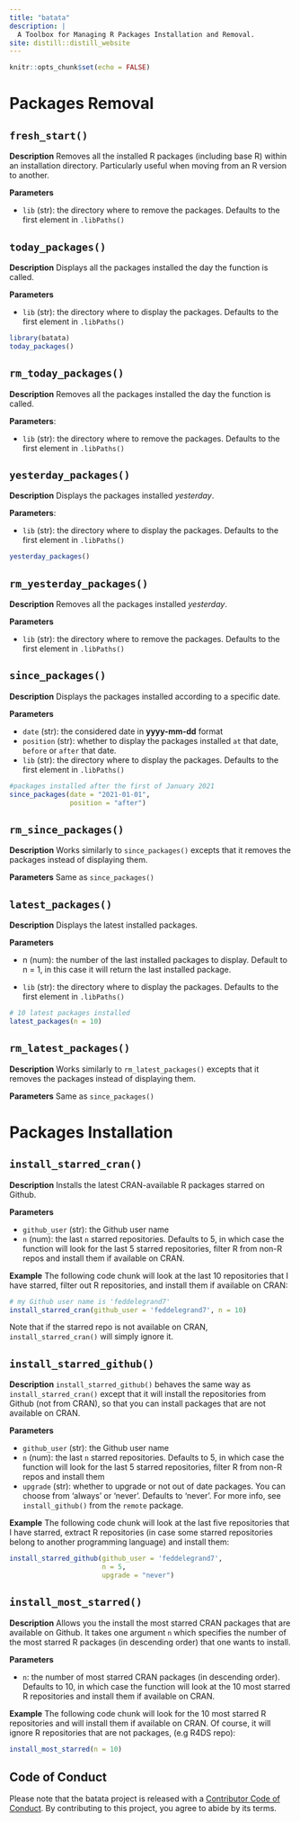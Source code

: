 ```yaml
---
title: "batata"
description: |
  A Toolbox for Managing R Packages Installation and Removal.
site: distill::distill_website
---
```


```r
knitr::opts_chunk$set(echo = FALSE)
```

# Packages Removal

## `fresh_start()`

__Description__
Removes all the installed R packages (including base R) within an installation directory. Particularly useful when moving from an R version to another.

__Parameters__

- `lib` (str): the directory where to remove the packages. Defaults to the first element in `.libPaths()`


## `today_packages()`

__Description__
Displays all the packages installed the day the function is called. 

__Parameters__

- `lib` (str): the directory where to display the packages. Defaults to the first element in `.libPaths()`

```r
library(batata)
today_packages()
```

## `rm_today_packages()`

__Description__
Removes all the packages installed the day the function is called. 

__Parameters__:

- `lib` (str): the directory where to remove the packages. Defaults to the first element in `.libPaths()`


## `yesterday_packages()`

__Description__
Displays the packages installed _yesterday_. 

__Parameters__:

- `lib` (str): the directory where to display the packages. Defaults to the first element in `.libPaths()`

```r
yesterday_packages()
```

## `rm_yesterday_packages()`

__Description__
Removes all the packages installed _yesterday_.

__Parameters__

- `lib` (str): the directory where to remove the packages. Defaults to the first element in `.libPaths()`


## `since_packages()`

__Description__
Displays the packages installed according to a specific date.

__Parameters__

- `date` (str): the considered date in __yyyy-mm-dd__ format
- `position` (str): whether to display the packages installed `at` that date, `before` or `after` that date.
- `lib` (str): the directory where to display the packages. Defaults to the first element in `.libPaths()`


```r
#packages installed after the first of January 2021
since_packages(date = "2021-01-01", 
               position = "after")
```


## `rm_since_packages()`

__Description__
Works similarly to `since_packages()` excepts that it removes the packages instead of displaying them. 

__Parameters__
Same as `since_packages()`

## `latest_packages()`

__Description__
Displays the latest installed packages. 

__Parameters__

- n (num): the number of the last installed packages to display. Default to n = 1, in this case it will return the last installed package.

- `lib` (str): the directory where to display the packages. Defaults to the first element in `.libPaths()`


```r
# 10 latest packages installed
latest_packages(n = 10)
```

## `rm_latest_packages()`

__Description__
Works similarly to `rm_latest_packages()` excepts that it removes the packages instead of displaying them. 

__Parameters__
Same as `since_packages()`

# Packages Installation 

## `install_starred_cran()`

__Description__
Installs the latest CRAN-available R packages starred on Github. 

__Parameters__

- `github_user` (str): the Github user name
- `n` (num): the last `n` starred repositories. Defaults to 5, in which case the function will look for the last 5 starred repositories, filter R from non-R repos and install them if available on CRAN.

__Example__
The following code chunk will look at the last 10 repositories that I have starred, filter out R repositories, and install them if available on CRAN: 


```r
# my Github user name is 'feddelegrand7'
install_starred_cran(github_user = 'feddelegrand7', n = 10)
```

Note that if the starred repo is not available on CRAN, `install_starred_cran()` will simply ignore it.

## `install_starred_github()`

__Description__
`install_starred_github()` behaves the same way as `install_starred_cran()` except that it will install the repositories from Github (not from CRAN), so that you can install packages that are not available on CRAN.

__Parameters__

- `github_user` (str): the Github user name
- `n` (num): the last `n` starred repositories. Defaults to 5, in which case the function will look for the last 5 starred repositories, filter R from non-R repos and install them
- `upgrade` (str): whether to upgrade or not out of date packages. You can choose from 'always' or 'never'. Defaults to 'never'. For more info, see `install_github()` from the `remote` package.

__Example__
The following code chunk will look at the last five repositories that I have starred, extract R repositories (in case some starred repositories belong to another programming language) and install them:

```r
install_starred_github(github_user = 'feddelegrand7', 
                       n = 5, 
                       upgrade = "never")
```

## `install_most_starred()`

__Description__
Allows you the install the most starred CRAN packages that are available on Github. It takes one argument `n` which specifies the number of the most starred R packages (in descending order) that one wants to install.

__Parameters__

- `n`: the number of most starred CRAN packages (in descending order). Defaults to 10, in which case the function will look at the 10 most starred R repositories and install them if available on CRAN.


__Example__
The following code chunk will look for the 10 most starred R repositories and will install them if available on CRAN. Of course, it will ignore R repositories that are not packages, (e.g R4DS repo):

```r
install_most_starred(n = 10)
```


## Code of Conduct

Please note that the batata project is released with a [Contributor Code of Conduct](https://contributor-covenant.org/version/2/0/CODE_OF_CONDUCT.html). By contributing to this project, you agree to abide by its terms.

